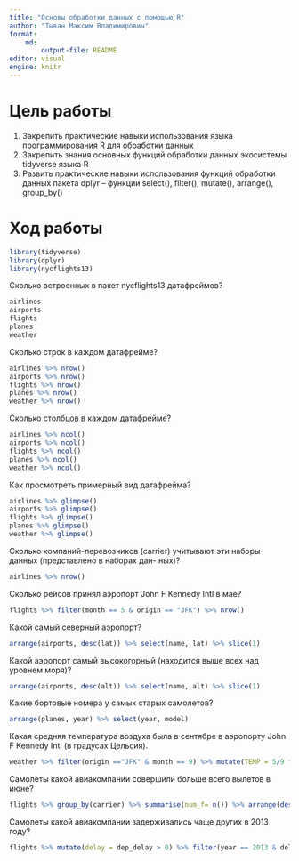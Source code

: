 ```yaml
---
title: "Основы обработки данных с помощью R"
author: "Тыван Максим Владимирович"
format:
    md:
        output-file: README
editor: visual
engine: knitr
---
```


# Цель работы

1.  Закрепить практические навыки использования языка программирования R для обработки данных
2.  Закрепить знания основных функций обработки данных экосистемы tidyverse языка R
3.  Развить практические навыки использования функций обработки данных пакета dplyr -- функции select(), filter(), mutate(), arrange(), group_by()

# Ход работы

```r
library(tidyverse)
library(dplyr)
library(nycflights13)
```

Сколько встроенных в пакет nycflights13 датафреймов?
```r
airlines
airports
flights
planes
weather
```

Сколько строк в каждом датафрейме?
```r
airlines %>% nrow()
airports %>% nrow()
flights %>% nrow()
planes %>% nrow()
weather %>% nrow()
```
Сколько столбцов в каждом датафрейме?
```r
airlines %>% ncol()
airports %>% ncol()
flights %>% ncol()
planes %>% ncol()
weather %>% ncol()
```

Как просмотреть примерный вид датафрейма?
```r
airlines %>% glimpse()
airports %>% glimpse()
flights %>% glimpse()
planes %>% glimpse()
weather %>% glimpse()
```

Сколько компаний-перевозчиков (carrier) учитывают эти наборы данных (представлено в наборах дан-
ных)?

```r
airlines %>% nrow()
```

Сколько рейсов принял аэропорт John F Kennedy Intl в мае?
```r
flights %>% filter(month == 5 & origin == "JFK") %>% nrow()
```

Какой самый северный аэропорт?
```r
arrange(airports, desc(lat)) %>% select(name, lat) %>% slice(1)
```

Какой аэропорт самый высокогорный (находится выше всех над уровнем моря)?
```r
arrange(airports, desc(alt)) %>% select(name, alt) %>% slice(1)
```

Какие бортовые номера у самых старых самолетов?
```r
arrange(planes, year) %>% select(year, model)
```

Какая средняя температура воздуха была в сентябре в аэропорту John F Kennedy Intl (в градусах Цельсия).
```r
weather %>% filter(origin =="JFK" & month == 9) %>% mutate(TEMP = 5/9 * (temp - 32)) %>% select(TEMP, hour, day, month)
```

Самолеты какой авиакомпании совершили больше всего вылетов в июне?
```r
flights %>% group_by(carrier) %>% summarise(num_f= n()) %>% arrange(desc(num_f)) %>% slice(1:1)
```

Самолеты какой авиакомпании задерживались чаще других в 2013 году?
```r
flights %>% mutate(delay = dep_delay > 0) %>% filter(year == 2013 & delay == TRUE) %>% group_by(carrier) %>% summarise(del_col = n()) %>% arrange(desc(del_col))
```